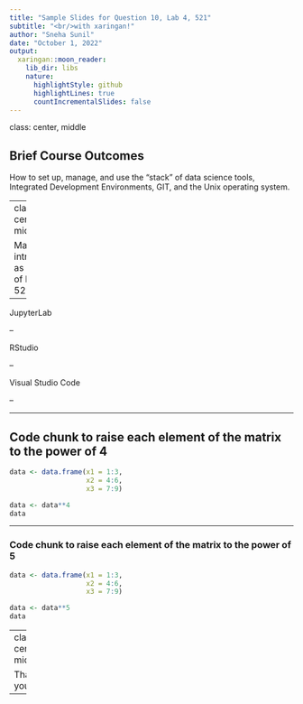 ```yaml
---
title: "Sample Slides for Question 10, Lab 4, 521"
subtitle: "<br/>with xaringan!"
author: "Sneha Sunil"
date: "October 1, 2022"
output:
  xaringan::moon_reader:
    lib_dir: libs
    nature:
      highlightStyle: github
      highlightLines: true
      countIncrementalSlides: false
---
```


class: center, middle

## Brief Course Outcomes
How to set up, manage, and use the "stack" of data science tools, Integrated Development Environments, GIT, and the Unix operating system.

---
class: center, middle

Major IDEs introduced as a part of DSCI 521  

--

JupyterLab  

--

RStudio  

--

Visual Studio Code  

--

---

## Code chunk to raise each element of the matrix to the power of 4
```r

data <- data.frame(x1 = 1:3,  
                   x2 = 4:6,
                   x3 = 7:9)

data <- data**4
data

```

---

### Code chunk to raise each element of the matrix to the power of 5
```r

data <- data.frame(x1 = 1:3,  
                   x2 = 4:6,
                   x3 = 7:9)

data <- data**5
data

```

---
class: center, middle

Thank you!

---